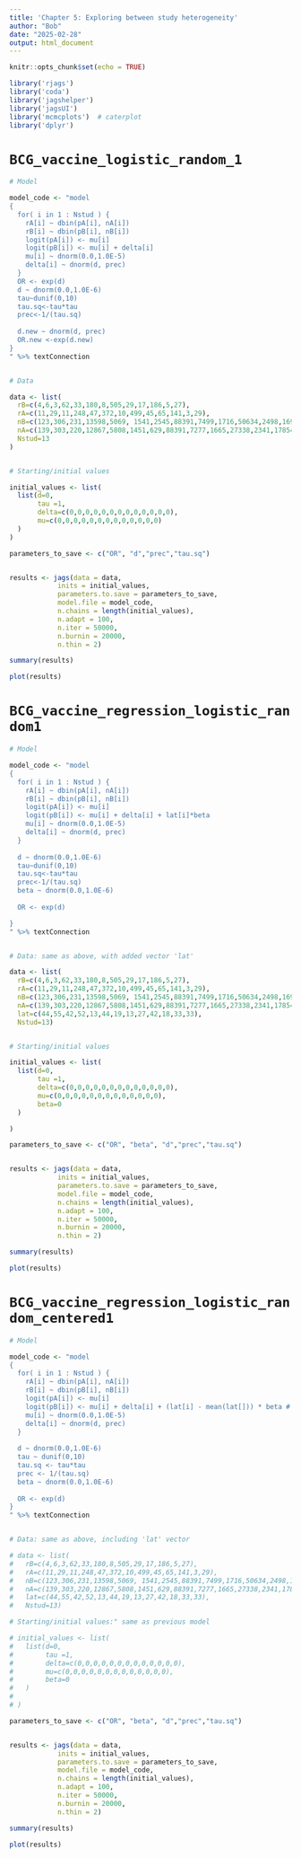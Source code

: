 ```yaml
---
title: 'Chapter 5: Exploring between study heterogeneity'
author: "Bob"
date: "2025-02-28"
output: html_document
---
```


```r
knitr::opts_chunk$set(echo = TRUE)
```


```r
library('rjags')
library('coda')
library('jagshelper')
library('jagsUI')
library('mcmcplots')  # caterplot
library('dplyr')
```

# `BCG_vaccine_logistic_random_1`

```r


# Model

model_code <- "model
{
  for( i in 1 : Nstud ) {
    rA[i] ~ dbin(pA[i], nA[i])
    rB[i] ~ dbin(pB[i], nB[i])
    logit(pA[i]) <- mu[i]
    logit(pB[i]) <- mu[i] + delta[i]
    mu[i] ~ dnorm(0.0,1.0E-5)
    delta[i] ~ dnorm(d, prec)
  }
  OR <- exp(d)
  d ~ dnorm(0.0,1.0E-6)
  tau~dunif(0,10)
  tau.sq<-tau*tau
  prec<-1/(tau.sq)
  
  d.new ~ dnorm(d, prec)
  OR.new <-exp(d.new)
}
" %>% textConnection


# Data

data <- list(
  rB=c(4,6,3,62,33,180,8,505,29,17,186,5,27), 
  rA=c(11,29,11,248,47,372,10,499,45,65,141,3,29), 
  nB=c(123,306,231,13598,5069, 1541,2545,88391,7499,1716,50634,2498,16913), 
  nA=c(139,303,220,12867,5808,1451,629,88391,7277,1665,27338,2341,17854), 
  Nstud=13
)


# Starting/initial values

initial_values <- list(
  list(d=0, 
       tau =1, 
       delta=c(0,0,0,0,0,0,0,0,0,0,0,0,0), 
       mu=c(0,0,0,0,0,0,0,0,0,0,0,0,0)
  )
)

parameters_to_save <- c("OR", "d","prec","tau.sq")


results <- jags(data = data,
            inits = initial_values,
            parameters.to.save = parameters_to_save,
            model.file = model_code,
            n.chains = length(initial_values),
            n.adapt = 100,
            n.iter = 50000,
            n.burnin = 20000,
            n.thin = 2)

summary(results)

plot(results)
```

# `BCG_vaccine_regression_logistic_random1`

```r

# Model

model_code <- "model
{
  for( i in 1 : Nstud ) {
    rA[i] ~ dbin(pA[i], nA[i])
    rB[i] ~ dbin(pB[i], nB[i])
    logit(pA[i]) <- mu[i]
    logit(pB[i]) <- mu[i] + delta[i] + lat[i]*beta
    mu[i] ~ dnorm(0.0,1.0E-5)
    delta[i] ~ dnorm(d, prec)
  }
  
  d ~ dnorm(0.0,1.0E-6)
  tau~dunif(0,10)
  tau.sq<-tau*tau
  prec<-1/(tau.sq)
  beta ~ dnorm(0.0,1.0E-6)
  
  OR <- exp(d)

}
" %>% textConnection


# Data: same as above, with added vector 'lat'

data <- list(
  rB=c(4,6,3,62,33,180,8,505,29,17,186,5,27), 
  rA=c(11,29,11,248,47,372,10,499,45,65,141,3,29), 
  nB=c(123,306,231,13598,5069, 1541,2545,88391,7499,1716,50634,2498,16913), 
  nA=c(139,303,220,12867,5808,1451,629,88391,7277,1665,27338,2341,17854),
  lat=c(44,55,42,52,13,44,19,13,27,42,18,33,33), 
  Nstud=13)


# Starting/initial values

initial_values <- list(
  list(d=0, 
       tau =1, 
       delta=c(0,0,0,0,0,0,0,0,0,0,0,0,0), 
       mu=c(0,0,0,0,0,0,0,0,0,0,0,0,0), 
       beta=0
  )

)

parameters_to_save <- c("OR", "beta", "d","prec","tau.sq")


results <- jags(data = data,
            inits = initial_values,
            parameters.to.save = parameters_to_save,
            model.file = model_code,
            n.chains = length(initial_values),
            n.adapt = 100,
            n.iter = 50000,
            n.burnin = 20000,
            n.thin = 2)

summary(results)

plot(results)
```

# `BCG_vaccine_regression_logistic_random_centered1`

```r

# Model

model_code <- "model
{
  for( i in 1 : Nstud ) {
    rA[i] ~ dbin(pA[i], nA[i])
    rB[i] ~ dbin(pB[i], nB[i])
    logit(pA[i]) <- mu[i]
    logit(pB[i]) <- mu[i] + delta[i] + (lat[i] - mean(lat[])) * beta # subtract mean
    mu[i] ~ dnorm(0.0,1.0E-5)
    delta[i] ~ dnorm(d, prec)
  }
  
  d ~ dnorm(0.0,1.0E-6)
  tau ~ dunif(0,10)
  tau.sq <- tau*tau
  prec <- 1/(tau.sq)
  beta ~ dnorm(0.0,1.0E-6)
  
  OR <- exp(d)
}
" %>% textConnection


# Data: same as above, including 'lat' vector

# data <- list(
#   rB=c(4,6,3,62,33,180,8,505,29,17,186,5,27), 
#   rA=c(11,29,11,248,47,372,10,499,45,65,141,3,29), 
#   nB=c(123,306,231,13598,5069, 1541,2545,88391,7499,1716,50634,2498,16913),
#   nA=c(139,303,220,12867,5808,1451,629,88391,7277,1665,27338,2341,17854),
#   lat=c(44,55,42,52,13,44,19,13,27,42,18,33,33), 
#   Nstud=13)

# Starting/initial values:" same as previous model

# initial_values <- list(
#   list(d=0, 
#        tau =1, 
#        delta=c(0,0,0,0,0,0,0,0,0,0,0,0,0), 
#        mu=c(0,0,0,0,0,0,0,0,0,0,0,0,0), 
#        beta=0
#   )
# 
# )

parameters_to_save <- c("OR", "beta", "d","prec","tau.sq")


results <- jags(data = data,
            inits = initial_values,
            parameters.to.save = parameters_to_save,
            model.file = model_code,
            n.chains = length(initial_values),
            n.adapt = 100,
            n.iter = 50000,
            n.burnin = 20000,
            n.thin = 2)

summary(results)

plot(results)
```

